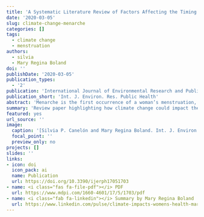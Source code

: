 ```yaml
---
title: 'A Systematic Literature Review of Factors Affecting the Timing of Menarche: The Potential for Climate Change to Impact Women’s Health'
date: '2020-03-05'
slug: climate-change-menarche
categories: []
tags:
  - climate change
  - menstruation
authors:
  - silvia
  - Mary Regina Boland
doi: ''
publishDate: '2020-03-05'
publication_types:
  - '2'
publication: 'International Journal of Environmental Research and Public Health'
publication_short: 'Int. J. Environ. Res. Public Health'
abstract: 'Menarche is the first occurrence of a woman’s menstruation, an event that symbolizes reproductive capacity and the transition from childhood into womanhood. The global average age for menarche is 12 years and this has been declining in recent years. Many factors that affect the timing menarche in girls could be affected by climate change. A systematic literature review was performed regarding the timing of menarche and four publication databases were interrogated: EMBASE, SCOPUS, PubMed, and Cochrane Reviews. Themes were identified from 112 articles and related to environmental causes of perturbations in menarche (either early or late), disease causes and consequences of perturbations, and social causes and consequences. Research from climatology was incorporated to describe how climate change events, including increased hurricanes, avalanches/mudslides/landslides, and extreme weather events could alter the age of menarche by disrupting food availability or via increased toxin/pollutant release. Overall, our review revealed that these perturbations in the timing of menarche are likely to increase the disease burden for women in four key areas: mental health, fertility-related conditions, cardiovascular disease, and bone health. In summary, the climate does have the potential to impact women’s health through perturbation in the timing of menarche and this, in turn, will affect women’s risk of disease in future.'
summary: 'Review paper highlighting how climate change could impact the timing of first menstruation and increase the burden of disease.'
featured: yes
url_source: ''
image:
  caption: '[Silvia P. Canelón and Mary Regina Boland. Int. J. Environ. Res. Public Health (2020)](featured.png)'
  focal_point: ''
  preview_only: no
projects: []
slides: ''
links:
- icon: doi
  icon_pack: ai
  name: Publication
  url: https://doi.org/10.3390/ijerph17051703
- name: <i class="fas fa-file-pdf"></i> PDF
  url: https://www.mdpi.com/1660-4601/17/5/1703/pdf
- name: <i class="fab fa-linkedin"></i> Summary by Mary Regina Boland
  url: https://www.linkedin.com/pulse/climate-impacts-womens-health-mary-regina-boland/?trackingId=zbL7SUeKQRqQyDUg0KNVEA%3D%3D
---
```


